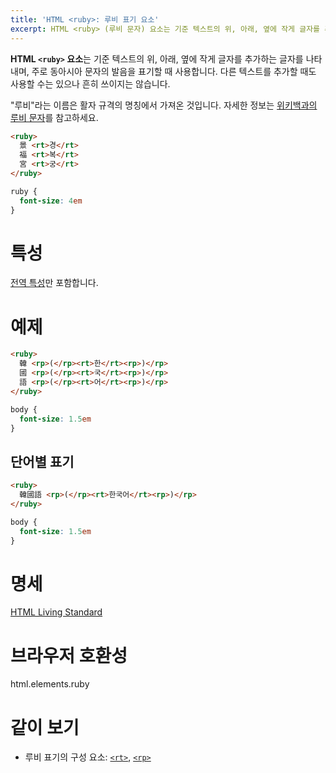 ```yaml
---
title: 'HTML <ruby>: 루비 표기 요소'
excerpt: HTML <ruby> (루비 문자) 요소는 기준 텍스트의 위, 아래, 옆에 작게 글자를 추가하는 글자를 나타내며, 주로 동아시아 문자의 발음을 표기할 때 사용합니다.
---
```


**HTML `<ruby>` 요소**는 기준 텍스트의 위, 아래, 옆에 작게 글자를 추가하는 글자를 나타내며, 주로 동아시아 문자의 발음을 표기할 때 사용합니다. 다른 텍스트를 추가할 때도 사용할 수는 있으나 흔히 쓰이지는 않습니다.

"루비"라는 이름은 활자 규격의 명칭에서 가져온 것입니다. 자세한 정보는 [위키백과의 루비 문자](https://ko.wikipedia.org/wiki/%EB%A3%A8%EB%B9%84_%EB%AC%B8%EC%9E%90)를 참고하세요.

<HTMLDemo height={100}>

```html
<ruby>
  景 <rt>경</rt>
  福 <rt>복</rt>
  宮 <rt>궁</rt>
</ruby>
```

```css
ruby {
  font-size: 4em
}
```

</HTMLDemo>

# 특성

[전역 특성](/docs/Web/HTML/Global_attributes)만 포함합니다.

# 예제

```html name=char
<ruby>
  韓 <rp>(</rp><rt>한</rt><rp>)</rp>
  國 <rp>(</rp><rt>국</rt><rp>)</rp>
  語 <rp>(</rp><rt>어</rt><rp>)</rp>
</ruby>
```

```css name=char hidden
body {
  font-size: 1.5em
}
```

<LiveExample name="char" height={40} />

## 단어별 표기

```html name=word
<ruby>
  韓國語 <rp>(</rp><rt>한국어</rt><rp>)</rp>
</ruby>
```

```css name=word hidden
body {
  font-size: 1.5em
}
```

<LiveExample name="word" height={40} />

# 명세

[HTML Living Standard](https://html.spec.whatwg.org/multipage/semantics.html#the-ruby-element)

# 브라우저 호환성

<BrowserCompat>html.elements.ruby</BrowserCompat>

# 같이 보기

- 루비 표기의 구성 요소: [`<rt>`](./rt), [`<rp>`](./rp)
